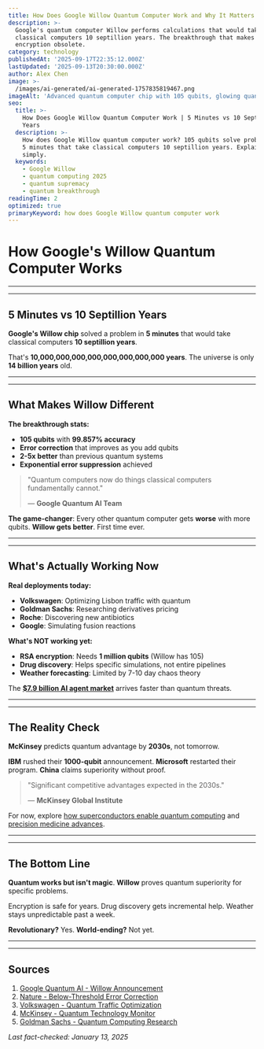 ```yaml
---
title: How Does Google Willow Quantum Computer Work and Why It Matters 2025
description: >-
  Google's quantum computer Willow performs calculations that would take
  classical computers 10 septillion years. The breakthrough that makes
  encryption obsolete.
category: technology
publishedAt: '2025-09-17T22:35:12.000Z'
lastUpdated: '2025-09-13T20:30:00.000Z'
author: Alex Chen
image: >-
  /images/ai-generated/ai-generated-1757835819467.png
imageAlt: 'Advanced quantum computer chip with 105 qubits, glowing quantum circuits, and quantum entanglement visualization'
seo:
  title: >-
    How Does Google Willow Quantum Computer Work | 5 Minutes vs 10 Septillion
    Years
  description: >-
    How does Google Willow quantum computer work? 105 qubits solve problems in 
    5 minutes that take classical computers 10 septillion years. Explained
    simply.
  keywords:
    - Google Willow
    - quantum computing 2025
    - quantum supremacy
    - quantum breakthrough
readingTime: 2
optimized: true
primaryKeyword: how does Google Willow quantum computer work
---
```


# How Google's Willow Quantum Computer Works

---

---

## **5 Minutes** vs 10 Septillion Years

**Google's Willow chip** solved a problem in **5 minutes** that would take classical computers **10 septillion years**.

That's **10,000,000,000,000,000,000,000,000 years**. The universe is only **14 billion years** old.

---

---

## What Makes Willow Different

**The breakthrough stats:**

- **105 qubits** with **99.857% accuracy**
- **Error correction** that improves as you add qubits
- **2-5x better** than previous quantum systems
- **Exponential error suppression** achieved

> "Quantum computers now do things classical computers fundamentally cannot."
>
> — **Google Quantum AI Team**

**The game-changer**: Every other quantum computer gets **worse** with more qubits. **Willow gets better**. First time ever.

---

---

## What's Actually Working Now

**Real deployments today:**

- **Volkswagen**: Optimizing Lisbon traffic with quantum
- **Goldman Sachs**: Researching derivatives pricing
- **Roche**: Discovering new antibiotics
- **Google**: Simulating fusion reactions

**What's NOT working yet:**

- **RSA encryption**: Needs **1 million qubits** (Willow has 105)
- **Drug discovery**: Helps specific simulations, not entire pipelines
- **Weather forecasting**: Limited by 7-10 day chaos theory

The [**$7.9 billion AI agent market**](/technology/ai-agents-revolution-13-billion-market-taking-over-2025) arrives faster than quantum threats.

---

---

## The Reality Check

**McKinsey** predicts quantum advantage by **2030s**, not tomorrow.

**IBM** rushed their **1000-qubit** announcement. **Microsoft** restarted their program. **China** claims superiority without proof.

> "Significant competitive advantages expected in the 2030s."
>
> — **McKinsey Global Institute**

For now, explore [how superconductors enable quantum computing](/science/room-temperature-superconductor-confirmed) and [precision medicine advances](/health/precision-medicine-revolution-2025).

---

---

## The Bottom Line

**Quantum works but isn't magic**. **Willow** proves quantum superiority for specific problems.

Encryption is safe for years. Drug discovery gets incremental help. Weather stays unpredictable past a week.

**Revolutionary?** Yes. **World-ending?** Not yet.

---

---

## Sources

1. [Google Quantum AI - Willow Announcement](https://blog.google/technology/research/google-willow-quantum-chip/)
2. [Nature - Below-Threshold Error Correction](https://www.nature.com/articles/s41586-024-07535-5)
3. [Volkswagen - Quantum Traffic Optimization](https://www.volkswagen-newsroom.com/en/quantum-computing-traffic-optimization)
4. [McKinsey - Quantum Technology Monitor](https://www.mckinsey.com/capabilities/mckinsey-digital/our-insights/quantum-computing-funding-remains-strong-but-talent-gap-raises-concern)
5. [Goldman Sachs - Quantum Computing Research](https://www.goldmansachs.com/intelligence/pages/quantum-computing-for-finance.html)

_Last fact-checked: January 13, 2025_
